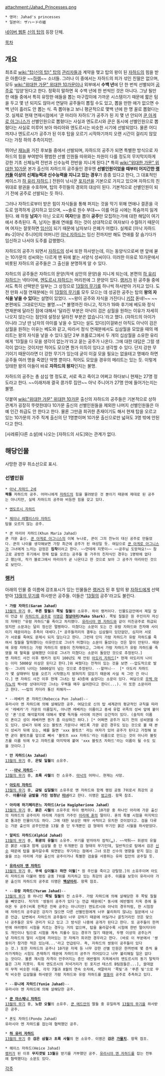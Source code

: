 attachment:/Jahad_Princesses.png

 * 영어: Jahad's princesses
 * 일본어: ザハードの姬

[[네이버 웹툰]] [[신의 탑]]의 등장 단체. 

[[목차]]

== 개요 ==
최초로 [[wiki:"탑(신의 탑)" 탑]]의 [[관리자]]들과 계약을 맺고 탑의 왕이 된 [[자하드]]의 힘을 받은 아름다운 ~~[[하렘]]~~ 소녀들. 그러나 이 중에서는 자하드의 피가 섞인 친딸은 없으며, 모두 [[wiki:"위대한 가문" 위대한 10가문]]이나 외부에서 '''수백 년'''에 단 한 번씩 선별되어 [[공주]]로 '입양'된다고 한다. 정확히 말하면 꼭 수백 년에 한 번씩인 것은 아니다. 그냥 될만한 애들 중에서 특히 유망한 애들을 뽑는 마구잡이에 가까운 시스템이기 때문에 짧은 텀을 두고 몇 년 되지도 않아서 연달아 공주들이 뽑힐 수도 있고, 뽑을 만한 애가 없으면 수백 년이 흘러도 안 뽑는 식. 즉 뽑아놓고 보니 평균적으로 몇백 년에 한 명 꼴로 뽑혔다는 것. 실제로 현재 연재시점에서 '쿤 마리아 자하드'가 공주가 된 지 몇 년 안되어 [[쿤 아게로 아그니스]]가 선별인원으로 뽑혔다는 사실과 엔도르시와 쿤은 동시에 선별인원으로 뽑혔다는 사실로 미루어 보아 마리아와 엔도르시는 비슷한 시기에 선발되었다. 물론 어디까지나 엔도르시가 공주가 된 이후 탑을 오르기 시작하기까지 오랜 시간이 걸리지 않았다는 가정 하의 추측이지만.

뛰어난 [[재능]]을 가진 후보들 중에서 선발되며, 자하드의 공주가 되면 특별한 방식으로 자하드의 힘을 부여받아 평범한 선별 인원들 따위와는 차원이 다를 정도의 무지막지하게 강한 기초 신체능력 전반과 신수능력 전반을 지니게 된다.[* 특히 [[wiki:"위대한 가문" 위대한 10가문]] 본가 출신의 자하드의 공주들인 경우엔 '''선별인원이었을 때부터 어지간한 [[랭커]]들 이상의 신체능력과 신수능력을 지니고 있는 경우'''가 종종 있다고 한다, 그 대표적인 케이스가 [[하 유리 자하드]].] 전원이 낚시꾼 [[포지션]]을 기본으로 가지고 있으며 자하드의 친위대로 왕권을 수호하며, 탑의 주민들의 경외의 대상이 된다. 기본적으로 선별인원이 되기 전에 공주로 선발되는 듯 하다. 

그러나 자하드로부터 받은 힘이 자식들을 통해 퍼지는 것을 막기 위해 연애나 결혼을 극도로 엄격하게 금지하고 있으며, ~~솔로 원수 부대~~ 이를 어길 시에는 목숨까지 잃게 된다. 왜 하필 '''남자'''가 아닌 오로지 '''여자'''만을 뽑아 '''공주'''만 모집하는가에 대한 해답이 여기에서 추측된다. 즉, 남자는 몰래 연애를 하는 것이 상대적으로 여자보다 수월하기 때문이며 여자는 잘못하면 [[임신]]이 되기 때문에 남자보다 은폐가 어렵다. 실제로 [아낙 자하드#s-2|아낙 주니어]의 어머니인 [[아낙 자하드]]는 임신 전까지만 해도 연애를 잘 숨기다가 임신하고 나서야 도주를 감행했다.

자하드의 공주가 되면서 [[자하드]]의 성씨 또한 하사받는데, 이는 동양식으로써 맨 앞에 붇는 10가문의 성씨와는 다르게 맨 뒤에 붙는 서양식 성씨이다. 이러한 이유로 10가문에서 비롯된 자하드의 공주들은 그 출신을 분명하게 알 수 있다.

자하드의 공주들은 자하드의 문양(적색 삼안의 문양)을 지니게 되는데, 본편의 [[하 유리 자하드]]는 넥타이에, [[엔도르시 자하드]]는 머리핀에 그 문양이 있다. [[랭커]]가 된 공주들 중에서도 특히 선택받은 일부는 그 상징으로 [[13월의 무기]]를 하나씩 하사받아 가지고 있다. 도전 만화 시절 연재분에는 이 [[13월의 무기]]를 모두 모으는 데 성공한 공주는 탑의 '''왕의 자식을 낳을 수 있다'''는 설명이 있었다. ~~왕이 공주와 자식을 가진다니 [[키잡]] 돋네!~~ ~~본편에도 그대로인지는 불명.~~[* 불명까진 아니고, 작가가 19화 후기에 베도와 정식 연재분에 달라진 점에 대해서 '달라진 부분은 아낙이 검은 삼월을 원하는 이유가 자세히 나오지 않는다는 점인데 설정상 달라진 부분은 없습니다.'라고 했다. (자하드의 아이가 아니라 그냥 딴 남자의 아이를 낳을 수 있다는 설도 있다)]이걸봐선 아직도 아낙이 검은 삼월을 원하는 이유는 베도와 같고, 따라서 정식 연재분에서도 십삼월을 모았을 때의 메리트는 왕의 자식을 낳을 수 있다.일단 2부 프롤로그에서 두 개의 십삼월을 소유한 유리에게 '13월을 다 모을 생각이 없는가'라고 묻는 공주가 나온다. 그에 대한 대답은 그럴 생각이 없다는 것이지만 적어도 모으면 뭔가 이득이 있다고 생각할 수 있다. 단지 강한 무기이기 때문이라면 더 강한 무기가 있는데 굳이 이걸 모을 필요는 없을테고 명예라 하면 공주들 여러 명을 죽였단 악명 뿐이다. 적어도 모았을 경우의 메리트는 있는 듯. 이렇게 잉태한 왕의 아들이 바로 '''자하드의 왕자'''인지는 불명.

자하드의 공주는 총 삼십 명 정도로, 서로 죽고 죽이고 어쩌고 하다보니 현재는 27명 정도라고 한다. ~~이래저래 결국 콩가루 집안~~ 아낙 주니어가 27명 안에 들어가는지는 불명.

덧붙여 [[wiki:"위대한 가문" 위대한 10가문]] 출신의 자하드의 공주들은 기본적으로 상하관계가 굉장히 뚜렷한데다 10가문 출신의 선별인원들을 제외한 나머지 선별인원들은 아예 인간 취급도 안 한다고 한다. 물론 그만큼 희귀한 존재이기도 해서 현재 탑을 오르고 있는 10가문의 가주 직계  출신의 단 1명뿐이며 10가문 출신으로만 넓혀도 3명 밖에 안된다고 한다. 

[사레류|다른 소설]에 나오는 [자하드의 사도]와는 관계가 없다.

== 해당인물 ==
사망한 경우 취소선으로 표시.

=== 선별인원 ===
 * [[아낙 자하드#s-2|아낙 자하드 2세]]
 '''짝퉁''' 자하드의 공주. 어머니에게 [[자하드]]의 힘을 물려받은 것 뿐이기 때문에 제대로 된 공주는 아니지만, 실제 자하드의 공주와 비등한 힘을 갖고 있다.

 * [[엔도르시 자하드]]

 * [[제이나 레펠리스타 자하드]]
 탑을 오르지 않는 공주.

 * 쿤 마리아 자하드(Khun Maria Jahad)
 쿤 가문 출신. [[쿤 아게로 아그니스]]의 이복 누나로, 쿤이 그의 친누이 대신 공주로 만들었다. 쿤의 나이를 생각해보면 가장 최근에 공주가 된 여성일 듯. 여담으로 [[쿤 아게로 아그니스]]가 그녀에게 느끼는 감정은 '''집착'''이라고 한다. ~~얀데레 지못미~~ ~~공주님 도망쳐요!~~ 참고로 공방전 후기에서 현재 탑을 오르는 공주들 중 가주의 친자식인 경우는 1명밖에 없다고 했는데, 작가 블로그에서 마리아가 곧 나온다고 한 것으로 보아 그 공주가 마리아인 것으로 보인다.

=== [[랭커]] ===
아래의 인물 중 이름에 강조표시가 있는 인물들은 [[랭커]]가 된 후 탑의 왕 [[자하드]]에게 선택받아 [[13월의 무기]]를 하사받은 공주들. 이들은 '[[13월의 무기|13월]]의 공주'라고도 불린다.

 * '''가람 자하드(Garam Jahad)'''
 [[13월의 무기]] 중, '''푸른 팔월'''과 '''쪽빛 칠월'''의 소유주. 하이 랭커이다. 인물도감안에서 제일 많이 언급 된 [[자하드의 공주]]로 [[이명]]은 '''[[청상아리]](Mako Shark)'''. 쪽빛 칠월은 원 주인이자 자신의 자매인 "유람 자하드"를 죽이고 차지했다. [[유라시아 엔 자하드]]와 같이 미친공주로 취급되었지만 소문과는 달리 정신은 멀쩡하다. 미쳤다는 소문이 도는 건 유람 자하드와 친자매 사이이기 때문이라는 추측이 대세다.[* 공주들끼리의 결투는 십삼월이 있던없던, 심지어 서로가 서로를 죽여도 문제시 되지 않는다고 한다. 그런데 단지 가람 자하드가 유람 자하드를 죽여서 칠월을 탈취했다는 이유만으로 그녀가 미쳤다는 소문이 돌았다는 것은 말이 안된다. 때문에 유람 자하드는 가람 자하드의 쌍둥이 친자매이고, 그래서 가람 자하드가 유람 자하드를 죽였을 때 혈육을 살해했단 이유로 그녀가 미쳤다는 소문이 돌았던 것으로 추정된다.] 
 엔 자하드 사건 이후 랭커가 된지 100년도 채 안된 [[아도리 자하드]][* 현재 아도리의 나이는 이미 5000살 이상은 된다고 한다.]와 싸웠다는 전적이 있는 것을 보면 --압도적으로 발림-- 그녀의 나이는 5000살이 넘는 것으로 추정된다. --할머니--  [* 아도리 자하드가 몇 살때부터 탑을 오르기 시작했는지 밝혀지지 않았기 때문에 사실 꼭 그런 건 아니다.] 엔 자하드 사건 이후 현재 그녀는 탑 43층에 숨었다는 소문이 있다. 여담으로 [[우렉 마지노]]의 짝사랑 상대이지만 그녀는 우렉을 매우 싫어한다고 한다(...). 이 또한 소문이라고 한다. ~~탑의 카더라 통신 피해자~~

 * --레베카 폰 자하드(Rebecca Pon Jahad)--
 유라시아 엔 자하드에 의해 살해당한 공주. 여담으로 신의 탑 세계관의 평균적인 규칙을 따라서 '레베카'가 가문의 이름일지, 아니면 레베카는 이름이고 중세 유럽 귀족의 성씨 앞에 붙이던 '폰'으로 해석할지에 대해서 몇몇 독자들 사이에 의견이 오간적이 있다. (솔직히 이름이 폰이고 성이 레베카면 뭔가 좀 이상하긴 하다.) [* 어쩌면 공주가 되기 전의 성씨였을 수도 있다. 성씨가 뒤에 오는 블릿츠 가문이나 에드록 가문 같은 경우도 있는 것으로 볼 때 본디 성씨가 뒤에 오는, 예를 들면 'xxx 블릿츠' 라는 여자가 있어 공주가 된다고 가정해 보면 굳이 블릿츠를 앞으로 빼서 '블릿츠 xxx 자하드'라는 이름으로 만드는 것이 아니라 블릿츠를 이름 뒤에 두고 자하드를 마지막에 붙여 'xxx 블릿츠 자하드'라는 이름이 될 수도 있을 것이다.]

 * '''안 자하드(An Jahad)'''
 [[13월의 무기]] 중, '''은빛 일월'''의 소유주.

 * --'''[[아낙 자하드]]'''--
 [[13월의 무기]] 중, '''초록 사월'''의 전 소유주. [[아낙 자하드#s-2|아낙]]의 어머니. 현재는 사망.

 * '''[[아도리 자하드]]'''
 [[13월의 무기]] 중, '''금빛 십일월'''의 소유주로 엔 자하드와 함께 랭킹 공동 7위로서 최강의 공주. '''아름다운 금발을 가진 엄청난 [[미녀]]'''라고 한다. 이명은 [[범고래]]. 항목 참조.

 * '''아리에 하기페리온느 자하드(Arie Hagipherione Jahad)'''
 [[13월의 무기]] 중, '''붉은 시월'''의 소유주로 하이 랭커이다. 10가문 중 하나인 아리에 가문 출신의 자하드의 공주이자 아리에 가문의 가주인 [[아리에 혼]]의 딸이다. 혼의 특별 시험을 마지막으로 통과한 인물이기도 하다. 그에 대한 보상은 매우 사적이고 유치한 것이었다고. 검을 다루는 가문 출신의 공주인만큼 13월 중 단 두개뿐인 검 형태의 무기인 붉은 시월을 하사받았다.

 * '''알피드 자하드(Alphid Jahad)'''
 [[13월의 무기]] 중, '''휘광의 유월'''의 소유주. 무기를 받자마자 잠적([[…]]). ~~먹튀~~ 휘광의 유월은 붉은 시월과 함께 십삼월 중 단 두개뿐인 검 형태의 무기인데, 일반적으로 탑에서 검은 [[신수]] 때문에 탑을 올라갈수록 외면받는 무기라는 점에서 그녀 또한 신수의 영향을 받지 않는 검술을 쓰는 아리에 가문 출신의 공주이거나 특별한 검술을 사용하는 유파 집안의 공주일 듯.

 * '''[[유라시아 엔 자하드]]'''
 [[13월의 무기]] 중, '''무색 십이월'''과 '''하얀 이월'''[* 원 주인을 죽이고 강탈함.]의 소유주이며 아도리 자하드와 더불어 랭킹 공동 7위를 차지하고 있는 최강의 공주. 이름을 보듯이 유라시아 가문 출신의 자하드의 공주로 이명은 '''[[백상아리]]'''. 항목 참조.

 * --'''유람 자하드(Yuram Jahad)'''--
 [[13월의 무기]] 중 하나인 '''쪽빛 칠월'''의 전 소유주. 가람 자하드에 의해 살해당한 후 쪽빛 칠월을 빼앗겼다. 작가의 '쌍둥이 공주가 있다'는 언급 때문에[* 동시에 에반켈의 지옥 층에 들어온 두 공주(비록 한쪽은 진짜 공주는 아니지만) 엔도르시와 아낙의 경우처럼, 한 시험장에 자하드의 공주같은 강자가 많으면 다른 선별인원에게 너무 불리하지 않냐는 질문에서 나온 언급. 답변에서 자하드의 공주들이 너무 강하기 때문에 어딜가나 골칫거리인 것은 맞으나 공주들은 모두 관리가 되고 있고 그 방식은 나중에 공개가 된다고 한다. 또 공주들이 한꺼번에 여러명이 시험을 치르는 경우는 거의 없으며, 탑을 올라갈수록 시험에 한번 떨어지더라도 개인이나 팀으로 시험을 계속 치를수 있는 경우가 많기 때문에, 두명 이상의 공주는커녕 자하드의 딸이 시험에 끼어있는 것 자체가 희귀한 경우라고 한다. (바로 이 부분에서 '쌍둥이가 참가한 적은 있는데...'라고 언급된다. 즉, 자하드의 쌍둥이 공주들이 있다는 것.) 또한 자하드의 공주나 10가문 자제 등 너무 강한 선별 인원은 한꺼번에 몇 층씩 올라가게하는 시험도 존재하기 때문에 자하드의 공주가 끼어있다고 너무 불리해질 일은 없다는 것이다. 물론 재시험 자격이 안주어지는 층인 에반켈의 지옥에서의 엔도르시의 동기 탈락자들은 그저 지못미. 특히 엔도르시의 저녁거리가 된 포지션 테스트 B팀원들은...], 쓸데없이 무척 비슷한 이름, 각각 7월과 8월의 연속 숫자에, 색깔마저 '쪽빛'과 '푸른 빛'으로 무척 비슷한 십삼월을 하사받은 가람 자하드와 유람 자하드를 [[쌍둥이]] 공주로 추측하고 있다.

 * --'''유니에 자하드(Yunie Jahad)'''--
 유라시아 엔 자하드에 의해 살해당한 공주.

 * '''[[쿤 마스체니 자하드]]'''
 [[13월의 무기]] 중, '''노란 오월'''의 소유주. [[쿤 에드안]]의 딸들 중 유일하게 [[13월의 무기]]을 하사받은 공주. 

 * 폰도 자하드(Pondo Jahad)
 유라시아 엔 자하드를 잡는데 협력했던 공주.

 * '''[[하 유리 자하드]]'''
 [[13월의 무기]] 중 '''검은 삼월'''과 '''초록 사월'''의 현 소유주. 이명은 '''검은 [[가물치]]'''. 항목 참조.

 * 헤이스 자하드(Heice Jahad)
 [[랭커]]가 된 이후 '''무지갯빛 13월'''을 받기를 거부했던 공주. [[유라시아 엔 자하드]]를 잡는 전투에 협력했다는 소문도 있다.

[[각주]]
